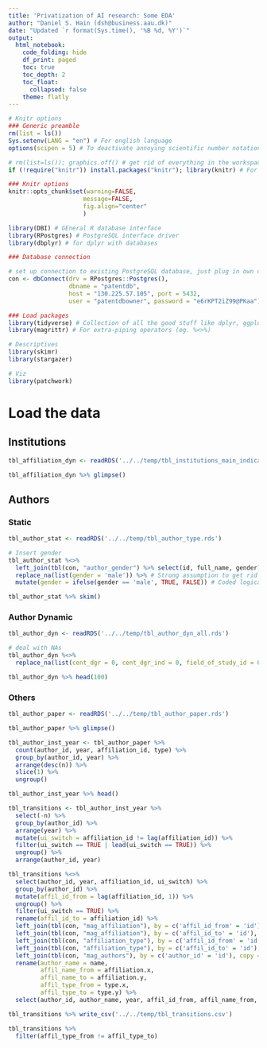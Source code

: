 ```yaml
---
title: 'Privatization of AI research: Some EDA'
author: "Daniel S. Hain (dsh@business.aau.dk)"
date: "Updated `r format(Sys.time(), '%B %d, %Y')`"
output:
  html_notebook:
    code_folding: hide
    df_print: paged
    toc: true
    toc_depth: 2
    toc_float:
      collapsed: false
    theme: flatly
---
```


```r
# Knitr options
### Generic preamble
rm(list = ls())
Sys.setenv(LANG = "en") # For english language
options(scipen = 5) # To deactivate annoying scientific number notation

# rm(list=ls()); graphics.off() # get rid of everything in the workspace
if (!require("knitr")) install.packages("knitr"); library(knitr) # For display of the markdown

### Knitr options
knitr::opts_chunk$set(warning=FALSE,
                     message=FALSE,
                     fig.align="center"
                     )

library(DBI) # GEneral R database interface
library(RPostgres) # PostgreSQL interface driver
library(dbplyr) # for dplyr with databases

### Database connection

# set up connection to existing PostgreSQL database, just plug in own details
con <- dbConnect(drv = RPostgres::Postgres(), 
                 dbname = "patentdb",
                 host = "130.225.57.105", port = 5432,
                 user = "patentdbowner", password = "e6rKPT2iZ99@PKaa")
```


```r
### Load packages
library(tidyverse) # Collection of all the good stuff like dplyr, ggplot2 ect.
library(magrittr) # For extra-piping operators (eg. %<>%)

# Descriptives
library(skimr)
library(stargazer)

# Viz
library(patchwork)
```

# Load the data

## Institutions

```r
tbl_affiliation_dyn <- readRDS('../../temp/tbl_institutions_main_indicators.rds')
```

```r
tbl_affiliation_dyn %>% glimpse()
```

## Authors

### Static

```r
tbl_author_stat <- readRDS('../../temp/tbl_author_type.rds')
```

```r
# Insert gender
tbl_author_stat %<>% 
  left_join(tbl(con, "author_gender") %>% select(id, full_name, gender), by = c('author_id' = 'id'), copy = TRUE) %>%
  replace_na(list(gender = 'male')) %>% # Strong assumption to get rid of NAs
  mutate(gender = ifelse(gender == 'male', TRUE, FALSE)) # Coded logical, where male = 1
```

```r
tbl_author_stat %>% skim()
```

### Author Dynamic

```r
tbl_author_dyn <- readRDS('../../temp/tbl_author_dyn_all.rds')
```

```r
# deal with NAs
tbl_author_dyn %<>%
  replace_na(list(cent_dgr = 0, cent_dgr_ind = 0, field_of_study_id = 0, field_of_study_name = 'none', field_n = 0, dl_n = 0, dl_researcher = FALSE))
```

```r
tbl_author_dyn %>% head(100)
```

### Others

```r
tbl_author_paper <- readRDS('../../temp/tbl_author_paper.rds')
```

```r
tbl_author_paper %>% glimpse()
```

```r
tbl_author_inst_year <- tbl_author_paper %>%
  count(author_id, year, affiliation_id, type) %>%
  group_by(author_id, year) %>%
  arrange(desc(n)) %>%
  slice(1) %>%
  ungroup()
```

```r
tbl_author_inst_year %>% head()
```


```r
tbl_transitions <- tbl_author_inst_year %>%
  select(-n) %>%
  group_by(author_id) %>% 
  arrange(year) %>%
  mutate(ui_switch = affiliation_id != lag(affiliation_id)) %>%
  filter(ui_switch == TRUE | lead(ui_switch == TRUE)) %>%
  ungroup() %>%
  arrange(author_id, year)
```

```r
tbl_transitions %<>%
  select(author_id, year, affiliation_id, ui_switch) %>%
  group_by(author_id) %>%
  mutate(affil_id_from = lag(affiliation_id, 1)) %>%
  ungroup() %>%
  filter(ui_switch == TRUE) %>%
  rename(affil_id_to = affiliation_id) %>%
  left_join(tbl(con, "mag_affiliation"), by = c('affil_id_from' = 'id'), copy = TRUE ) %>%
  left_join(tbl(con, "mag_affiliation"), by = c('affil_id_to' = 'id'), copy = TRUE ) %>%
  left_join(tbl(con, "affiliation_type"), by = c('affil_id_from' = 'id'), copy = TRUE ) %>%  
  left_join(tbl(con, "affiliation_type"), by = c('affil_id_to' = 'id'), copy = TRUE ) %>%  
  left_join(tbl(con, "mag_authors"), by = c('author_id' = 'id'), copy = TRUE ) %>%  
  rename(author_name = name,
         affil_name_from = affiliation.x,
         affil_name_to = affiliation.y,
         affil_type_from = type.x,
         affil_type_to = type.y) %>%
  select(author_id, author_name, year, affil_id_from, affil_name_from, affil_type_from,  affil_id_to, affil_name_to, affil_type_to)
```

```r
tbl_transitions %>% write_csv('../../temp/tbl_transitions.csv')
```

```r
tbl_transitions %>%
  filter(affil_type_from != affil_type_to)
```










